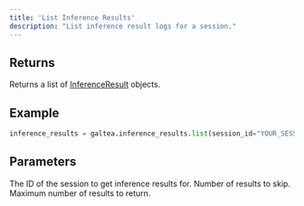 ```yaml
---
title: 'List Inference Results'
description: "List inference result logs for a session."
---
```


## Returns
Returns a list of [InferenceResult](//concepts/product/inference-result) objects.

## Example
```python
inference_results = galtea.inference_results.list(session_id="YOUR_SESSION_ID")
```

## Parameters
<ResponseField name="session_id" type="string" required>
  The ID of the session to get inference results for.
</ResponseField>
<ResponseField name="offset" type="int" optional>
  Number of results to skip.
</ResponseField>
<ResponseField name="limit" type="int" optional>
  Maximum number of results to return.
</ResponseField>
